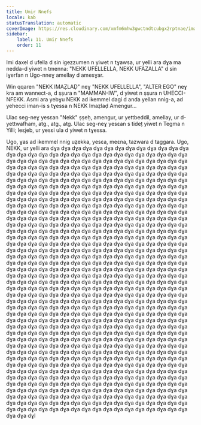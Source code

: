 ```yaml
---
title: Umiṛ Nnefs
locale: kab
statusTranslation: automatic
coverImage: https://res.cloudinary.com/xmfm6mhw3gwctndtcubgx2rptnae/image/upload/v1740468922/small_cover_tratado_de_psicologia_revolucionaria_a4c0dca4e0.webp
sidebar:
    label: 11. Umiṛ Nnefs
    order: 11
---
```

Imi daxel d ufella d sin igezzumen n yiwet n tɣawsa, ur yelli ara dɣa ma nedda-d yiwet n tmenna: "NEKK UFELLELLA, NEKK UFAZALLA" d sin iɣerfan n Ugo-nneɣ amellay d amesɣar.

Win qqaren "NEKK IMAẒLAḌ" neɣ "NEKK UFELLELLA", "ALTER EGO" neɣ kra am wannect-a, d ṣṣura n "MAMMAN-IW", d yiwet n ṣṣura n UHECCI-NFEKK. Asmi ara yebɣu NEKK ad ikemmel dagi d anda yellan nnig-a, ad yehecci iman-is s tɣessa n NEKK Imaẓlaḍ Amengur...

Ulac seg-neɣ yesɛan "Nekk" ṣṣeḥ, amengur, ur yettbeddil, amellay, ur d-yettwafham, atg., atg., atg. Ulac seg-neɣ yesɛan s tideț yiwet n Tegma n Yilli; leɛjeb, ur yesɛi ula d yiwet n tɣessa.

Ugo, ɣas ad ikemmel nnig uẓekka, yesɛa, meɛna, tazwara d taggara. Ugo, NEKK, ur yelli ara dɣa dɣa dɣa dɣa dɣa dɣa dɣa dɣa dɣa dɣa dɣa dɣa dɣa dɣa dɣa dɣa dɣa dɣa dɣa dɣa dɣa dɣa dɣa dɣa dɣa dɣa dɣa dɣa dɣa dɣa dɣa dɣa dɣa dɣa dɣa dɣa dɣa dɣa dɣa dɣa dɣa dɣa dɣa dɣa dɣa dɣa dɣa dɣa dɣa dɣa dɣa dɣa dɣa dɣa dɣa dɣa dɣa dɣa dɣa dɣa dɣa dɣa dɣa dɣa dɣa dɣa dɣa dɣa dɣa dɣa dɣa dɣa dɣa dɣa dɣa dɣa dɣa dɣa dɣa dɣa dɣa dɣa dɣa dɣa dɣa dɣa dɣa dɣa dɣa dɣa dɣa dɣa dɣa dɣa dɣa dɣa dɣa dɣa dɣa dɣa dɣa dɣa dɣa dɣa dɣa dɣa dɣa dɣa dɣa dɣa dɣa dɣa dɣa dɣa dɣa dɣa dɣa dɣa dɣa dɣa dɣa dɣa dɣa dɣa dɣa dɣa dɣa dɣa dɣa dɣa dɣa dɣa dɣa dɣa dɣa dɣa dɣa dɣa dɣa dɣa dɣa dɣa dɣa dɣa dɣa dɣa dɣa dɣa dɣa dɣa dɣa dɣa dɣa dɣa dɣa dɣa dɣa dɣa dɣa dɣa dɣa dɣa dɣa dɣa dɣa dɣa dɣa dɣa dɣa dɣa dɣa dɣa dɣa dɣa dɣa dɣa dɣa dɣa dɣa dɣa dɣa dɣa dɣa dɣa dɣa dɣa dɣa dɣa dɣa dɣa dɣa dɣa dɣa dɣa dɣa dɣa dɣa dɣa dɣa dɣa dɣa dɣa dɣa dɣa dɣa dɣa dɣa dɣa dɣa dɣa dɣa dɣa dɣa dɣa dɣa dɣa dɣa dɣa dɣa dɣa dɣa dɣa dɣa dɣa dɣa dɣa dɣa dɣa dɣa dɣa dɣa dɣa dɣa dɣa dɣa dɣa dɣa dɣa dɣa dɣa dɣa dɣa dɣa dɣa dɣa dɣa dɣa dɣa dɣa dɣa dɣa dɣa dɣa dɣa dɣa dɣa dɣa dɣa dɣa dɣa dɣa dɣa dɣa dɣa dɣa dɣa dɣa dɣa dɣa dɣa dɣa dɣa dɣa dɣa dɣa dɣa dɣa dɣa dɣa dɣa dɣa dɣa dɣa dɣa dɣa dɣa dɣa dɣa dɣa dɣa dɣa dɣa dɣa dɣa dɣa dɣa dɣa dɣa dɣa dɣa dɣa dɣa dɣa dɣa dɣa dɣa dɣa dɣa dɣa dɣa dɣa dɣa dɣa dɣa dɣa dɣa dɣa dɣa dɣa dɣa dɣa dɣa dɣa dɣa dɣa dɣa dɣa dɣa dɣa dɣa dɣa dɣa dɣa dɣa dɣa dɣa dɣa dɣa dɣa dɣa dɣa dɣa dɣa dɣa dɣa dɣa dɣa dɣa dɣa dɣa dɣa dɣa dɣa dɣa dɣa dɣa dɣa dɣa dɣa dɣa dɣa dɣa dɣa dɣa dɣa dɣa dɣa dɣa dɣa dɣa dɣa dɣa dɣa dɣa dɣa dɣa dɣa dɣa dɣa dɣa dɣa dɣa dɣa dɣa dɣa dɣa dɣa dɣa dɣa dɣa dɣa dɣa dɣa dɣa dɣa dɣa dɣa dɣa dɣa dɣa dɣa dɣa dɣa dɣa dɣa dɣa dɣa dɣa dɣa dɣa dɣa dɣa dɣa dɣa dɣa dɣa dɣa dɣa dɣa dɣa dɣa dɣa dɣa dɣa dɣa dɣa dɣa dɣa dɣa dɣa dɣa dɣa dɣa dɣa dɣa dɣa dɣa dɣa dɣa dɣa dɣa dɣa dɣa dɣa dɣa dɣa dɣa dɣa dɣa dɣa dɣa dɣa dɣa dɣa dɣa dɣa dɣa dɣa dɣa dɣa dɣa dɣa dɣa dɣa dɣa dɣa dɣa dɣa dɣa dɣa dɣa dɣa dɣa dɣa dɣa dɣa dɣa dɣa dɣa dɣa dɣa dɣa dɣa dɣa dɣa dɣa dɣa dɣa dɣa dɣa dɣa dɣa dɣa dɣa dɣa dɣa dɣa dɣa dɣa dɣa dɣa dɣa dɣa dɣa dɣa dɣa dɣa dɣa dɣa dɣa dɣa dɣa dɣa dɣa dɣa dɣa dɣa dɣa dɣa dɣa dɣa dɣa dɣa dɣa dɣa dɣa dɣa dɣa dɣa dɣa dɣa dɣa dɣa dɣa dɣa dɣa dɣa dɣa dɣa dɣa dɣa dɣa dɣa dɣa dɣa dɣa dɣa dɣa dɣa dɣa dɣa dɣa dɣa dɣa dɣa dɣa dɣa dɣa dɣa dɣa dɣa dɣa dɣa dɣa dɣa dɣa dɣa dɣa dɣa dɣa dɣa dɣa dɣa dɣa dɣa dɣa dɣa dɣa dɣa dɣa dɣa dɣa dɣa dɣa dɣa dɣa dɣa dɣa dɣa dɣa dɣa dɣa dɣa dɣa dɣa dɣa dɣa dɣa dɣa dɣa dɣa dɣa dɣa dɣa dɣa dɣa dɣa dɣa dɣa dɣa dɣa dɣa dɣa dɣa dɣa dɣa dɣa dɣa dɣa dɣa dɣa dɣa dɣa dɣa dɣa dɣa dɣa dɣa dɣa dɣa dɣa dɣa dɣa dɣa dɣa dɣa dɣa dɣa dɣa dɣa dɣa dɣa dɣa dɣa dɣa dɣa dɣa dɣa dɣa dɣa dɣa dɣa dɣa dɣa dɣa dɣa dɣa dɣa dɣa dɣa dɣa dɣa dɣa dɣa dɣa dɣa dɣa dɣa dɣa dɣa dɣa dɣa dɣa dɣa dɣa dɣa dɣa dɣa dɣa dɣa dɣa dɣa dɣa dɣa dɣa dɣa dɣa dɣa dɣa dɣa dɣa dɣa dɣa dɣa dɣa dɣa dɣa dɣa dɣa dɣa dɣa dɣa dɣa dɣa dɣa dɣa dɣa dɣa dɣa dɣa dɣa dɣa dɣا

